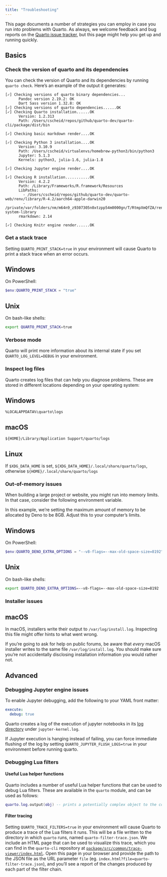 ```yaml
---
title: "Troubleshooting"
---
```


This page documents a number of strategies you can employ in case you run into problems with Quarto.
As always, we welcome feedback and bug reports on the [Quarto issue tracker](https://github.com/quarto-dev/quarto-cli/issues),
but this page might help you get up and running quickly.

## Basics

### Check the version of quarto and its dependencies
 
You can check the version of Quarto and its dependencies by running `quarto check`. Here's an example of the output it generates:

```
[✓] Checking versions of quarto binary dependencies...
      Pandoc version 2.19.2: OK
      Dart Sass version 1.32.8: OK
[✓] Checking versions of quarto dependencies......OK
[✓] Checking Quarto installation......OK
      Version: 1.2.313
      Path: /Users/cscheid/repos/github/quarto-dev/quarto-cli/package/dist/bin

[✓] Checking basic markdown render....OK

[✓] Checking Python 3 installation....OK
      Version: 3.10.9
      Path: /Users/cscheid/virtualenvs/homebrew-python3/bin/python3
      Jupyter: 5.1.3
      Kernels: python3, julia-1.6, julia-1.8

[✓] Checking Jupyter engine render....OK

[✓] Checking R installation...........OK
      Version: 4.2.2
      Path: /Library/Frameworks/R.framework/Resources
      LibPaths:
        - /Users/cscheid/repos/github/quarto-dev/quarto-web/renv/library/R-4.2/aarch64-apple-darwin20
        - /private/var/folders/nm/m64n9_z9307305n0xtzpp54m0000gn/T/RtmpXmQfZA/renv-system-library
      rmarkdown: 2.14

[✓] Checking Knitr engine render......OK
```

### Get a stack trace

Setting `QUARTO_PRINT_STACK=true` in your environment will cause Quarto to print a stack trace when an error occurs.

::: panel-tabset

## Windows

On PowerShell:

```powershell
$env:QUARTO_PRINT_STACK = "true"
```

## Unix

On bash-like shells:

```bash
export QUARTO_PRINT_STACK=true
```

:::

### Verbose mode

Quarto will print more information about its internal state if you set `QUARTO_LOG_LEVEL=DEBUG` in your environment.

### Inspect log files {#log-files}

Quarto creates log files that can help you diagnose problems. These are stored in different locations depending on your operating system:

::: panel-tabset

## Windows

`%LOCALAPPDATA%\quarto\logs`

## macOS

`${HOME}/Library/Application Support/quarto/logs`

## Linux

If `$XDG_DATA_HOME` is set, `${XDG_DATA_HOME}/.local/share/quarto/logs`, otherwise `${HOME}/.local/share/quarto/logs`

:::

### Out-of-memory issues

When building a large project or website, you might run into memory limits. In that case, consider the following environment variable.

In this example, we're setting the maximum amount of memory to be allocated by Deno to be 8GB. Adjust this to your computer's limits.

::: panel-tabset

## Windows

On PowerShell:

```powershell
$env:QUARTO_DENO_EXTRA_OPTIONS = "--v8-flags=--max-old-space-size=8192"
```

## Unix

On bash-like shells:

```bash
export QUARTO_DENO_EXTRA_OPTIONS=--v8-flags=--max-old-space-size=8192
```

:::

### Installer issues

::: panel-tabset

## macOS

In macOS, installers write their output to `/var/log/install.log`. Inspecting this file might offer hints to what went wrong.

::: callout-caution

If you're going to ask for help on public forums, be aware that *every* macOS installer writes to the same file `/var/log/install.log`. 
You should make sure you're not accidentally disclosing installation information you would rather not.
:::

:::



## Advanced

### Debugging Jupyter engine issues

To enable Jupyter debugging, add the following to your YAML front matter:

```yml
execute:
  debug: true
```

Quarto creates a log of the execution of jupyter notebooks in its [log directory](#log-files) under `jupyter-kernel.log`.

If Jupyter execution is hanging instead of failing, you can force immediate flushing of the log by setting `QUARTO_JUPYTER_FLUSH_LOGS=true` in your environment before running quarto.

### Debugging Lua filters

#### Useful Lua helper functions

Quarto includes a number of useful Lua helper functions that can be used to debug Lua filters. These are available in the `quarto` module, and can be used as follows:

```lua
quarto.log.output(obj) -- prints a potentially complex object to the console
```

#### Filter tracing

Setting `QUARTO_TRACE_FILTERS=true` in your environment will cause Quarto to produce a trace of the Lua filters it runs. This will be a file written to the directory in which `quarto` runs, named `quarto-filter-trace.json`. We include an HTML page that can be used to visualize this trace, which you can find in the `quarto-cli` repository at [`package/src/common/trace-viewer/index.html`](https://github.com/quarto-dev/quarto-cli/tree/main/package/src/common/trace-viewer/index.html). Open this page in your browser and provide the path to the JSON file as the URL parameter `file` (eg. `index.html?file=quarto-filter-trace.json`), and you'll see a report of the changes produced by each part of the filter chain.

